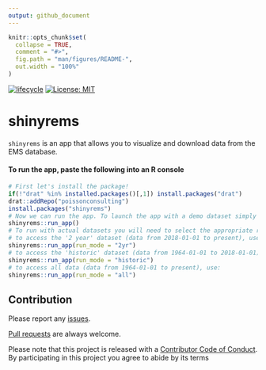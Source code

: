 ```yaml
---
output: github_document
---
```


<!-- README.md is generated from README.Rmd. Please edit that file -->

```r
knitr::opts_chunk$set(
  collapse = TRUE,
  comment = "#>",
  fig.path = "man/figures/README-",
  out.width = "100%"
)
```
[![lifecycle](https://img.shields.io/badge/lifecycle-experimental-orange.svg)](https://www.tidyverse.org/lifecycle/#experimental)
[![License: MIT](https://img.shields.io/badge/License-MIT-green.svg)](https://opensource.org/licenses/MIT)

# shinyrems

`shinyrems` is an app that allows you to visualize and download data from the EMS database.

#### To run the app, paste the following into an R console

``` r
# First let's install the package!
if(!"drat" %in% installed.packages()[,1]) install.packages("drat")
drat::addRepo("poissonconsulting")
install.packages("shinyrems")
# Now we can run the app. To launch the app with a demo dataset simply run:
shinyrems::run_app()
# To run with actual datasets you will need to select the appropriate run_mode and follow prompts to download or update data. Note it is not neccessary to update the data although you might want to get the most recent data.
# to access the '2 year' dataset (data from 2018-01-01 to present), use:
shinyrems::run_app(run_mode = "2yr")
# to access the 'historic' dataset (data from 1964-01-01 to 2018-01-01), which requires download of a 4gb file, use:
shinyrems::run_app(run_mode = "historic")
# to access all data (data from 1964-01-01 to present), use:
shinyrems::run_app(run_mode = "all")
```

## Contribution

Please report any [issues](https://github.com/poissonconsulting/shinyrems/issues).

[Pull requests](https://github.com/poissonconsulting/shinyrems/pulls) are always welcome.

Please note that this project is released with a [Contributor Code of Conduct](CONDUCT.md). 
By participating in this project you agree to abide by its terms
